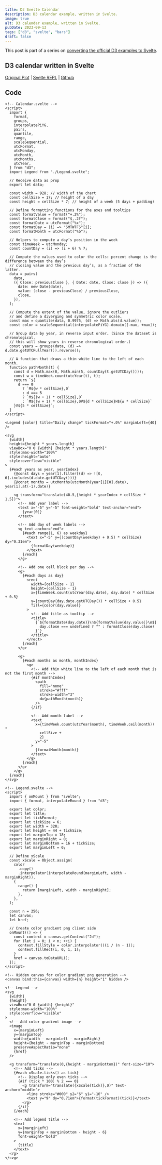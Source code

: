 ```yaml
---
title: D3 Svelte Calendar
description: D3 calendar example, written in Svelte.
image: true
alt: D3 calendar example, written in Svelte.
pubDate: 2023-09-13
tags: ["d3", "svelte", "bars"]
draft: false
---
```



This post is part of a series on [converting the official D3 examples to
Svelte](/d3-svelte).

## D3 calendar written in Svelte

<App />

[Original Plot](https://observablehq.com/@d3/calendar/2) |
[Svelte REPL](https://svelte.dev/repl/a02f8a4fe502438aa7b7dc0d7a3b4208?version=4.1.2) |
[Github](https://github.com/tonydangblog/blog/tree/main/apps/frontend/src/content/posts/d3-svelte-calendar/_components/Plot.svelte)

## Code

```svelte
<!-- Calendar.svelte -->
<script>
  import {
    format,
    groups,
    interpolatePiYG,
    pairs,
    quantile,
    range,
    scaleSequential,
    utcFormat,
    utcMonday,
    utcMonth,
    utcMonths,
    utcYear,
  } from "d3";
  import Legend from "./Legend.svelte";

  // Receive data as prop
  export let data;

  const width = 928; // width of the chart
  const cellSize = 17; // height of a day
  const height = cellSize * 7; // height of a week (5 days + padding)

  // Define formatting functions for the axes and tooltips
  const formatValue = format("+.2%");
  const formatClose = format("$,.2f");
  const formatDate = utcFormat("%x");
  const formatDay = (i) => "SMTWTFS"[i];
  const formatMonth = utcFormat("%b");

  // Helpers to compute a day’s position in the week
  const timeWeek = utcMonday;
  const countDay = (i) => (i + 6) % 7;

  // Compute the values used to color the cells: percent change is the difference between the day’s
  // closing value and the previous day’s, as a fraction of the latter.
  data = pairs(
    data,
    ({ Close: previousClose }, { Date: date, Close: close }) => ({
      date: new Date(date),
      value: (close - previousClose) / previousClose,
      close,
    }),
  );

  // Compute the extent of the value, ignore the outliers
  // and define a diverging and symmetric color scale.
  const max = quantile(data, 0.9975, (d) => Math.abs(d.value));
  const color = scaleSequential(interpolatePiYG).domain([-max, +max]);

  // Group data by year, in reverse input order. (Since the dataset is chronological,
  // this will show years in reverse chronological order.)
  const years = groups(data, (d) => d.date.getUTCFullYear()).reverse();

  // A function that draws a thin white line to the left of each month.
  function pathMonth(t) {
    const d = Math.max(0, Math.min(5, countDay(t.getUTCDay())));
    const w = timeWeek.count(utcYear(t), t);
    return `${
      d === 0
        ? `M${w * cellSize},0`
        : d === 5
        ? `M${(w + 1) * cellSize},0`
        : `M${(w + 1) * cellSize},0V${d * cellSize}H${w * cellSize}`
    }V${5 * cellSize}`;
  }
</script>

<Legend {color} title="Daily change" tickFormat="+.0%" marginLeft={40} />

<svg
  {width}
  height={height * years.length}
  viewBox="0 0 {width} {height * years.length}"
  style:max-width="100%"
  style:height="auto"
  style:overflow="visible"
>
  {#each years as year, yearIndex}
    {@const days = year[1].filter((d) => ![0, 6].includes(d.date.getUTCDay()))}
    {@const months = utcMonths(utcMonth(year[1][0].date), year[1].at(-1).date)}

    <g transform="translate(40.5,{height * yearIndex + cellSize * 1.5})">
      <!-- Add year label -->
      <text x="-5" y="-5" font-weight="bold" text-anchor="end">
        {year[0]}
      </text>

      <!-- Add day of week labels -->
      <g text-anchor="end">
        {#each range(1, 6) as weekday}
          <text x="-5" y={(countDay(weekday) + 0.5) * cellSize} dy="0.31em">
            {formatDay(weekday)}
          </text>
        {/each}
      </g>

      <!-- Add one cell block per day -->
      <g>
        {#each days as day}
          <rect
            width={cellSize - 1}
            height={cellSize - 1}
            x={timeWeek.count(utcYear(day.date), day.date) * cellSize + 0.5}
            y={countDay(day.date.getUTCDay()) * cellSize + 0.5}
            fill={color(day.value)}
          >
            <!-- Add title as tooltip -->
            <title>
              {`${formatDate(day.date)}\n${formatValue(day.value)}\n${
                day.close === undefined ? "" : formatClose(day.close)
              }`}
            </title>
          </rect>
        {/each}
      </g>

      <g>
        {#each months as month, monthIndex}
          <g>
            <!-- Add thin white line to the left of each month that is not the first month -->
            {#if monthIndex}
              <path
                fill="none"
                stroke="#fff"
                stroke-width="3"
                d={pathMonth(month)}
              />
            {/if}

            <!-- Add month label -->
            <text
              x={timeWeek.count(utcYear(month), timeWeek.ceil(month)) *
                cellSize +
                2}
              y="-5"
            >
              {formatMonth(month)}
            </text>
          </g>
        {/each}
      </g>
    </g>
  {/each}
</svg>
```

```svelte
<!-- Legend.svelte -->
<script>
  import { onMount } from "svelte";
  import { format, interpolateRound } from "d3";

  export let color;
  export let title;
  export let tickFormat;
  export let tickSize = 6;
  export let width = 320;
  export let height = 44 + tickSize;
  export let marginTop = 18;
  export let marginRight = 0;
  export let marginBottom = 16 + tickSize;
  export let marginLeft = 0;

  // Define xScale
  const xScale = Object.assign(
    color
      .copy()
      .interpolator(interpolateRound(marginLeft, width - marginRight)),
    {
      range() {
        return [marginLeft, width - marginRight];
      },
    },
  );

  const n = 256;
  let canvas;
  let href;

  // Create color gradient png client side
  onMount(() => {
    const context = canvas.getContext("2d");
    for (let i = 0; i < n; ++i) {
      context.fillStyle = color.interpolator()(i / (n - 1));
      context.fillRect(i, 0, 1, 1);
    }
    href = canvas.toDataURL();
  });
</script>

<!-- Hidden canvas for color gradient png generation -->
<canvas bind:this={canvas} width={n} height="1" hidden />

<!-- Legend -->
<svg
  {width}
  {height}
  viewBox="0 0 {width} {height}"
  style:max-width="100%"
  style:overflow="visible"
>
  <!-- Add color gradient image -->
  <image
    x={marginLeft}
    y={marginTop}
    width={width - marginLeft - marginRight}
    height={height - marginTop - marginBottom}
    preserveAspectRatio="none"
    {href}
  />

  <g transform="translate(0,{height - marginBottom})" font-size="10">
    <!-- Add ticks -->
    {#each xScale.ticks() as tick}
      <!-- Display only even ticks -->
      {#if (tick * 100) % 2 === 0}
        <g transform="translate({xScale(tick)},0)" text-anchor="middle">
          <line stroke="#000" y2="6" y1="-10" />
          <text y="9" dy="0.71em">{format(tickFormat)(tick)}</text>
        </g>
      {/if}
    {/each}

    <!-- Add legend title -->
    <text
      x={marginLeft}
      y={marginTop + marginBottom - height - 6}
      font-weight="bold"
    >
      {title}
    </text>
  </g>
</svg>
```
